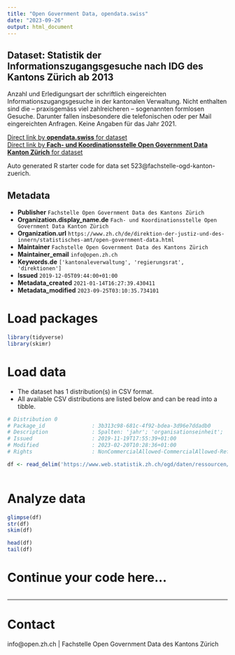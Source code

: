 ```yaml
---
title: "Open Government Data, opendata.swiss"
date: "2023-09-26"
output: html_document
---
```


## Dataset: Statistik der Informationszugangsgesuche nach IDG des Kantons Zürich ab 2013

Anzahl und Erledigungsart der schriftlich eingereichten Informationszugangsgesuche in der kantonalen Verwaltung. Nicht enthalten sind die – praxisgemäss viel zahlreicheren – sogenannten formlosen Gesuche. Darunter fallen insbesondere die telefonischen oder per Mail eingereichten Anfragen. Keine Angaben für das Jahr 2021.

[Direct link by **opendata.swiss** for dataset](https://opendata.swiss/de/dataset/statistik-der-informationszugangsgesuche-nach-idg-des-kantons-zurich)<br>
[Direct link by **Fach- und Koordinationsstelle Open Government Data Kanton Zürich** for dataset](https://www.zh.ch/de/politik-staat/kanton/kantonale-verwaltung/oeffentlichkeitsprinzip.html)

Auto generated R starter code for data set 523@fachstelle-ogd-kanton-zuerich.

## Metadata

- **Publisher** `Fachstelle Open Government Data des Kantons Zürich`
- **Organization.display_name.de** `Fach- und Koordinationsstelle Open Government Data Kanton Zürich`
- **Organization.url** `https://www.zh.ch/de/direktion-der-justiz-und-des-innern/statistisches-amt/open-government-data.html`
- **Maintainer** `Fachstelle Open Government Data des Kantons Zürich`
- **Maintainer_email** `info@open.zh.ch`
- **Keywords.de** `['kantonaleverwaltung', 'regierungsrat', 'direktionen']`
- **Issued** `2019-12-05T09:44:00+01:00`
- **Metadata_created** `2021-01-14T16:27:39.430411`
- **Metadata_modified** `2023-09-25T03:10:35.734101`


# Load packages

```r

library(tidyverse)
library(skimr)

```

# Load data

-   The dataset has 1 distribution(s) in CSV format.
-   All available CSV distributions are listed below and can be read into a tibble.

```r

# Distribution 0
# Package_id               : 3b313c98-681c-4f92-bdea-3d96e7ddadb0
# Description              : Spalten: 'jahr'; 'organisationseinheit'; 'gesuche_haengig_jan' (am 1. Januar des Jahres); 'gesuche_total' (des gesamten Jahres); 'zugang_uneingeschraenkt_gewaehrt'; 'zugang_teilweise_gewaehrt'; 'zugang_vollstaendig_abgelehnt'; 'anderweitige_erledigung' (z.B. Rückzug, Gegenstandslosigkeit); 'gesuche_haengig_dez' (am 31. Dezember des Jahres).
# Issued                   : 2019-11-19T17:55:39+01:00
# Modified                 : 2023-02-20T10:28:36+01:00
# Rights                   : NonCommercialAllowed-CommercialAllowed-ReferenceRequired

df <- read_delim('https://www.web.statistik.zh.ch/ogd/daten/ressourcen/KTZH_00000523_00000968.csv')



```

# Analyze data

```r

glimpse(df)
str(df)
skim(df)

head(df)
tail(df)

```

# Continue your code here...

```r

```

------------------------------------------------------------------------

# Contact

info@open.zh.ch | Fachstelle Open Government Data des Kantons Zürich
